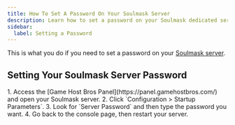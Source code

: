 ```yaml
---
title: How To Set A Password On Your Soulmask Server
description: Learn how to set a password on your Soulmask dedicated server.
sidebar:
  label: Setting a Password
---
```


This is what you do if you need to set a password on your [Soulmask server](https://www.gamehostbros.com/soulmask-server-hosting/).

## Setting Your Soulmask Server Password

<Steps>
1. Access the [Game Host Bros Panel](https://panel.gamehostbros.com/) and open your Soulmask server.
2. Click `Configuration > Startup Parameters`.
3. Look for `Server Password` and then type the password you want.
4. Go back to the console page, then restart your server.
</Steps>